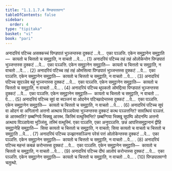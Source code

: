 ```yaml
---
title: "1.1.1.7.4 पिण्डपातवग्ग"
tableOfContents: false
sidebar:
  order: 4
type: "tipitaka"
basket: "vi"
book: "pari"
---
```



<DynamicBreadcrumb />

<Division number="153" book="pari">

<Paragraph number="272" book="pari">
अनादरियं पटिच्च असक्कच्चं पिण्डपातं भुञ्जन्तस्स दुक्कटं …पे…  एका पञ्ञत्ति. एकेन समुट्ठानेन समुट्ठाति—  कायतो च चित्ततो च समुट्ठाति, न वाचतो …पे… . (1)
</Paragraph>

<Paragraph number="273" book="pari">
अनादरियं पटिच्च तहं तहं ओलोकेन्तेन पिण्डपातं भुञ्जन्तस्स दुक्कटं …पे…  एका पञ्ञत्ति. एकेन समुट्ठानेन समुट्ठाति—  कायतो च चित्ततो च समुट्ठाति, न वाचतो …पे… . (2)
</Paragraph>

<Paragraph number="274" book="pari">
अनादरियं पटिच्च तहं तहं ओमसित्वा पिण्डपातं भुञ्जन्तस्स दुक्कटं …पे…  एका पञ्ञत्ति. एकेन समुट्ठानेन समुट्ठाति—  कायतो च चित्ततो च समुट्ठाति, न वाचतो …पे… . (3)
</Paragraph>

<Paragraph number="275" book="pari">
अनादरियं पटिच्च सूपञ्ञेव बहुं भुञ्जन्तस्स दुक्कटं …पे…  एका पञ्ञत्ति. एकेन समुट्ठानेन समुट्ठाति—  कायतो च चित्ततो च समुट्ठाति, न वाचतो …पे… . (4)
</Paragraph>

<Paragraph number="276" book="pari">
अनादरियं पटिच्च थूपकतो ओमद्दित्वा पिण्डपातं भुञ्जन्तस्स दुक्कटं …पे…  एका पञ्ञत्ति. एकेन समुट्ठानेन समुट्ठाति—  कायतो च चित्ततो च समुट्ठाति, न वाचतो …पे… . (5)
</Paragraph>

<Paragraph number="277" book="pari">
अनादरियं पटिच्च सूपं वा ब्यञ्जनं वा ओदनेन पटिच्छादेन्तस्स दुक्कटं …पे…  एका पञ्ञत्ति. एकेन समुट्ठानेन समुट्ठाति—  कायतो च चित्ततो च समुट्ठाति, न वाचतो …पे… . (6)
</Paragraph>

<Paragraph number="278" book="pari">
अनादरियं पटिच्च सूपं वा ओदनं वा अगिलानो अत्तनो अत्थाय विञ्ञापेत्वा भुञ्जन्तस्स दुक्कटं कत्थ पञ्ञत्तन्ति? सावत्थियं पञ्ञत्तं. कं आरब्भाति? छब्बग्गिये भिक्खू आरब्भ. किस्मिं वत्थुस्मिन्ति? छब्बग्गिया भिक्खू सूपम्पि ओदनम्पि अत्तनो अत्थाय विञ्ञापेत्वा भुञ्जिंसु, तस्मिं वत्थुस्मिं. एका पञ्ञत्ति, एका अनुपञ्ञत्ति. छन्नं आपत्तिसमुट्ठानानं द्वीहि समुट्ठानेहि समुट्ठाति—  सिया कायतो च चित्ततो च समुट्ठाति, न वाचतो; सिया कायतो च वाचतो च चित्ततो च समुट्ठाति …पे… . (7)
</Paragraph>

<Paragraph number="279" book="pari">
अनादरियं पटिच्च उज्झानसञ्ञिना परेसं पत्तं ओलोकेन्तस्स दुक्कटं …पे…  एका पञ्ञत्ति. एकेन समुट्ठानेन समुट्ठाति—  कायतो च चित्ततो च समुट्ठाति, न वाचतो …पे… . (8)
</Paragraph>

<Paragraph number="280" book="pari">
अनादरियं पटिच्च महन्तं कबळं करोन्तस्स दुक्कटं …पे…  एका पञ्ञत्ति. एकेन समुट्ठानेन समुट्ठाति—  कायतो च चित्ततो च समुट्ठाति, न वाचतो …पे… . (9)
</Paragraph>

<Paragraph number="281" book="pari">
अनादरियं पटिच्च दीघं आलोपं करोन्तस्स दुक्कटं …पे…  एका पञ्ञत्ति. एकेन समुट्ठानेन समुट्ठाति—  कायतो च चित्ततो च समुट्ठाति, न वाचतो …पे… . (10)

</Paragraph>
</Division>

<Paragraph number="282" type="center" book="pari">
पिण्डपातवग्गो चतुत्थो.
</Paragraph>